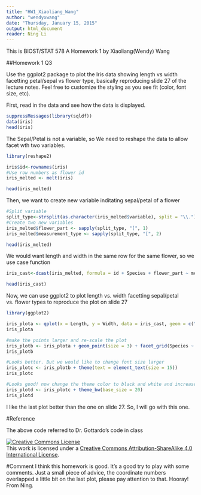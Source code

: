 ```yaml
---
title: "HW1_Xiaoliang_Wang"
author: "wendyxwang"
date: "Thursday, January 15, 2015"
output: html_document
reader: Ning Li
---
```


This is BIOST/STAT 578 A Homework 1 by Xiaoliang(Wendy) Wang

##Homework 1 Q3

Use the ggplot2 package to plot the Iris data showing length vs width facetting petal/sepal vs flower type, basically reproducing slide 27 of the lecture notes. Feel free to customize the styling as you see fit (color, font size, etc).

First, read in the data and see how the data is displayed.
```r
suppressMessages(library(sqldf))
data(iris)
head(iris)
```

The Sepal/Petal is not a variable, so We need to reshape the data to allow facet wth two variables.

```r
library(reshape2)

iris$id<-rownames(iris)
#Use row numbers as flower id
iris_melted <- melt(iris)

head(iris_melted)
```

Then, we want to create new variable inditating sepal/petal of a flower
```r
#Split variable
split_type<-strsplit(as.character(iris_melted$variable), split = "\\.")
#Create two new variables
iris_melted$flower_part <- sapply(split_type, "[", 1)
iris_melted$measurement_type <- sapply(split_type, "[", 2)

head(iris_melted)
```

We would want length and width in the same row for the same flower, so we use case function
```r
iris_cast<-dcast(iris_melted, formula = id + Species + flower_part ~ measurement_type)

head(iris_cast)
```

Now, we can use ggplot2 to plot length vs. width facetting sepal/petal vs. flower types to reproduce the plot on slide 27

```r
library(ggplot2)

iris_plota <- qplot(x = Length, y = Width, data = iris_cast, geom = c("point", "smooth"), color = Species, method = "lm", facets = Species ~ flower_part)
iris_plota
```

```r
#make the points larger and re-scale the plot
iris_plotb <- iris_plota + geom_point(size = 3) + facet_grid(Species ~ flower_part, scale = "free")
iris_plotb
```

```r
#Looks better. But we would like to change font size larger
iris_plotc <- iris_plotb + theme(text = element_text(size = 15))
iris_plotc
```

```r
#Looks good! now change the theme color to black and white and increase the base size a bit more
iris_plotd <- iris_plotc + theme_bw(base_size = 20)
iris_plotd
```

I like the last plot better than the one on slide 27. So, I will go with this one.


#Reference

The above code referred to Dr. Gottardo's code in class

<a rel="license" href="http://creativecommons.org/licenses/by-sa/4.0/"><img alt="Creative Commons License" style="border-width:0" src="https://i.creativecommons.org/l/by-sa/4.0/88x31.png" /></a><br />This work is licensed under a <a rel="license" href="http://creativecommons.org/licenses/by-sa/4.0/">Creative Commons Attribution-ShareAlike 4.0 International License</a>.


#Comment
I think this homework is good. It's a good try to play with some comments. Just a small piece of advice, the coordinate numbers overlapped a little bit on the last plot, please pay attention to that. Hooray! From Ning. 